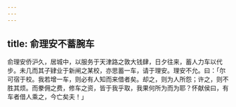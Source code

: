 ```yaml
---
---
---
```

title: 俞理安不蓄腕车
---



俞理安侨沪久，居城中，以服务于天津路之敦大钱肆，日夕往来，蓄人力车以代步。未几而其子肄业于新闸之某校，亦思蓄一车，请于理安。理安不允。曰：「尔可宿于校。我若增一车，则必有人知而来借者矣。却之，则为人所怨；许之，则不胜其烦。而豢佣之费，修车之资，皆于我乎取，我果何所为而为耶？怀献侯曰，有车者借人乘之，今亡矣夫！」